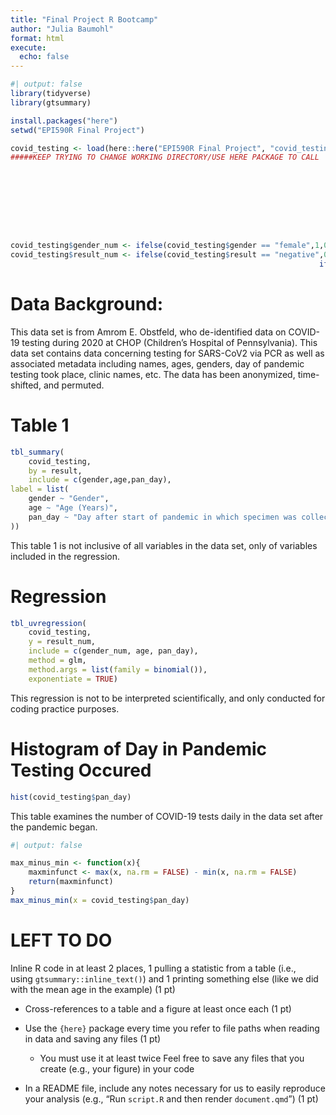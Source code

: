 ```yaml
---
title: "Final Project R Bootcamp"
author: "Julia Baumohl"
format: html
execute: 
  echo: false
---
```


```r
#| output: false
library(tidyverse)
library(gtsummary)

install.packages("here")
setwd("EPI590R Final Project")

covid_testing <- load(here::here("EPI590R Final Project", "covid_testing.rda"))
#####KEEP TRYING TO CHANGE WORKING DIRECTORY/USE HERE PACKAGE TO CALL









covid_testing$gender_num <- ifelse(covid_testing$gender == "female",1,0)
covid_testing$result_num <- ifelse(covid_testing$result == "negative",0,
																	 ifelse(covid_testing$result == "positive", 1, NA))
```

# Data Background:					

This data set is from Amrom E. Obstfeld, who de-identified data on COVID-19 testing during 2020 at CHOP (Children’s Hospital of Pennsylvania). This data set contains data concerning testing for SARS-CoV2 via PCR as well as associated metadata including names, ages, genders, day of pandemic testing took place, clinic names, etc. The data has been anonymized, time-shifted, and permuted.

# Table 1

```r
tbl_summary(
	covid_testing,
	by = result,
	include = c(gender,age,pan_day),
label = list(
	gender ~ "Gender",
	age ~ "Age (Years)",
	pan_day ~ "Day after start of pandemic in which specimen was collected"
))
```

This table 1 is not inclusive of all variables in the data set, only of variables included in the regression.

# Regression

```r
tbl_uvregression(
	covid_testing,
	y = result_num,
	include = c(gender_num, age, pan_day),
	method = glm,
	method.args = list(family = binomial()),
	exponentiate = TRUE)
```

This regression is not to be interpreted scientifically, and only conducted for coding practice purposes.

# Histogram of Day in Pandemic Testing Occured

```r
hist(covid_testing$pan_day)
```

This table examines the number of COVID-19 tests daily in the data set after the pandemic began.

```r
#| output: false

max_minus_min <- function(x){
	maxminfunct <- max(x, na.rm = FALSE) - min(x, na.rm = FALSE)
	return(maxminfunct)
}
max_minus_min(x = covid_testing$pan_day)

```

# LEFT TO DO

Inline R code in at least 2 places, 1 pulling a statistic from a table (i.e., using `gtsummary::inline_text()`) and 1 printing something else (like we did with the mean age in the example) (1 pt)

-   Cross-references to a table and a figure at least once each (1 pt)

```{=html}
<!-- -->
```
-   Use the `{here}` package every time you refer to file paths when reading in data and saving any files (1 pt)

    -   You must use it at least twice Feel free to save any files that you create (e.g., your figure) in your code

-   In a README file, include any notes necessary for us to easily reproduce your analysis (e.g., “Run `script.R` and then render `document.qmd`”) (1 pt)
